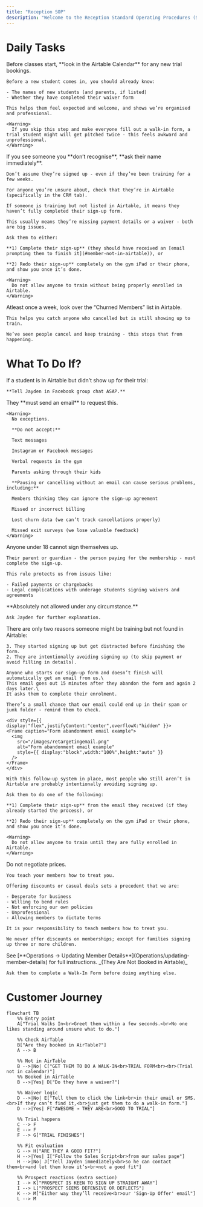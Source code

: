 ```yaml
---
title: "Reception SOP"
description: "Welcome to the Reception Standard Operating Procedures (SOP). This page explains what to check each day and how to keep our front desk running smoothly."
---
```


# Daily Tasks

<Steps>
  <Step title="Check Airtable for Any New Trials Today" stepNumber={1} titleSize="h2">
    Before classes start, **look in the Airtable Calendar** for any new trial bookings.

    Before a new student comes in, you should already know:

    - The names of new students (and parents, if listed)
    - Whether they have completed their waiver form

    This helps them feel expected and welcome, and shows we’re organised and professional.

    <Warning>
      If you skip this step and make everyone fill out a walk-in form, a trial student might will get pitched twice - this feels awkward and unprofessional.
    </Warning>
  </Step>
  <Step title="Confirm New People Are Enrolled in Airtable" stepNumber={2} titleSize="h2">
    If you see someone you **don’t recognise**, **ask their name immediately**.

    Don’t assume they’re signed up - even if they’ve been training for a few weeks.

    For anyone you’re unsure about, check that they’re in Airtable (specifically in the CRM tab).

    If someone is training but not listed in Airtable, it means they haven’t fully completed their sign-up form.

    This usually means they’re missing payment details or a waiver - both are big issues.

    Ask them to either:

    **1) Complete their sign-up** (they should have received an [email prompting them to finish it](#member-not-in-airtable)), or

    **2) Redo their sign-up** completely on the gym iPad or their phone, and show you once it’s done.

    <Warning>
      Do not allow anyone to train without being properly enrolled in Airtable.
    </Warning>
  </Step>
  <Step title="Check Recently Churned Members" stepNumber={3} titleSize="h2">
    Atleast once a week, look over the “Churned Members” list in Airtable.

    This helps you catch anyone who cancelled but is still showing up to train.

    We’ve seen people cancel and keep training - this stops that from happening.
  </Step>
</Steps>

# What To Do If?

<AccordionGroup>
  <Accordion title="Trialist Is in Airtable - But They No-Showed">
    If a student is in Airtable but didn’t show up for their trial:

    **Tell Jayden in Facebook group chat ASAP.**
  </Accordion>
  <Accordion title="A Member Wants to Cancel, Pause, or Make Changes to Their Billing">
    They **must send an email** to request this.

    <Warning>
      No exceptions.

      **Do not accept:**

      Text messages

      Instagram or Facebook messages

      Verbal requests in the gym

      Parents asking through their kids

      **Pausing or cancelling without an email can cause serious problems, including:**

      Members thinking they can ignore the sign-up agreement

      Missed or incorrect billing

      Lost churn data (we can’t track cancellations properly)

      Missed exit surveys (we lose valuable feedback)
    </Warning>
  </Accordion>
  <Accordion title="A Teenager (Under 18) Wants to Enrol">
    Anyone under 18 cannot sign themselves up.

    Their parent or guardian - the person paying for the membership - must complete the sign-up.

    This rule protects us from issues like:

    - Failed payments or chargebacks
    - Legal complications with underage students signing waivers and agreements
  </Accordion>
  <Accordion title="Someone Wants To Pay Casually">
    **Absolutely not allowed under any circumstance.**

    Ask Jayden for further explanation.
  </Accordion>
  <a id="member-not-in-airtable" />

  <Accordion title="A Member Is Training But Cannot Be Found In Airtable">
    There are only two reasons someone might be training but not found in Airtable:

    3. They started signing up but got distracted before finishing the form.
    2. They are intentionally avoiding signing up (to skip payment or avoid filling in details).

    Anyone who starts our sign-up form and doesn’t finish will automatically get an email from us.\
    This email goes out 15 minutes after they abandon the form and again 2 days later.\
    It asks them to complete their enrolment.

    There’s a small chance that our email could end up in their spam or junk folder - remind them to check.

    <div style={{ display:"flex",justifyContent:"center",overflowX:"hidden" }}>
    <Frame caption="Form abandonment email example">
      <img
        src="/images/retargetingemail.png"
        alt="Form abandonment email example"
        style={{ display:"block",width:"100%",height:"auto" }}
      />
    </Frame>
    </div>

    With this follow-up system in place, most people who still aren’t in Airtable are probably intentionally avoiding signing up.

    Ask them to do one of the following:

    **1) Complete their sign-up** from the email they received (if they already started the process), or

    **2) Redo their sign-up** completely on the gym iPad or their phone, and show you once it’s done.

    <Warning>
      Do not allow anyone to train until they are fully enrolled in Airtable.
    </Warning>
  </Accordion>
  <Accordion title="Someone Wants a Discount or Says They Can’t Afford Training">
    Do not negotiate prices.

    You teach your members how to treat you.

    Offering discounts or casual deals sets a precedent that we are:

    - Desperate for business
    - Willing to bend rules
    - Not enforcing our own policies
    - Unprofessional
    - Allowing members to dictate terms

    It is your responsibility to teach members how to treat you.

    We never offer discounts on memberships; except for families signing up three or more children.
  </Accordion>
  <Accordion title="A member wants to update their card or email etc">
    See [**Operations → Updating Member Details**](Operations/updating-member-details) for full instructions.
  </Accordion>
  <Accordion title="Someone Walks In Without Having Talked To Jayden (They Are Not Booked in Airtable)">
    _(They Are Not Booked in Airtable)_

    Ask them to complete a Walk-In Form before doing anything else.
  </Accordion>
</AccordionGroup>

# Customer Journey

```mermaid
flowchart TB
    %% Entry point
    A["Trial Walks In<br>Greet them within a few seconds.<br>No one likes standing around unsure what to do."]

    %% Check AirTable
    B["Are they booked in AirTable?"]
    A --> B

    %% Not in AirTable
    B -->|No| C["GET THEM TO DO A WALK-IN<br>TRIAL FORM<br><br>(Trial not in calendar)"]
    %% Booked in AirTable
    B -->|Yes| D["Do they have a waiver?"]

    %% Waiver logic
    D -->|No| E["Tell them to click the link<br>in their email or SMS.<br>If they can’t find it,<br>just get them to do a walk-in form."]
    D -->|Yes| F["AWESOME → THEY ARE<br>GOOD TO TRIAL"]

    %% Trial happens
    C --> F
    E --> F
    F --> G["TRIAL FINISHES"]

    %% Fit evaluation
    G --> H["ARE THEY A GOOD FIT?"]
    H -->|Yes| I["Follow the Sales Script<br>from our sales page"]
    H -->|No| J["Tell Jayden immediately<br>so he can contact them<br>and let them know it’s<br>not a good fit"]

    %% Prospect reactions (extra section)
    I --> K["PROSPECT IS KEEN TO SIGN UP STRAIGHT AWAY"]
    I --> L["PROSPECT SEEMS DEFENSIVE OR DEFLECTS"]
    K --> M["Either way they’ll receive<br>our 'Sign-Up Offer' email"]
    L --> M
```